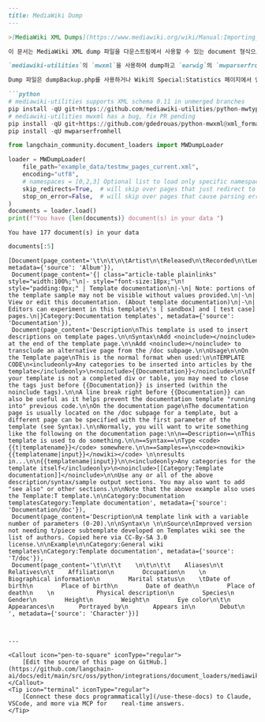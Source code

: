 ```markdown
---
title: MediaWiki Dump
---

>[MediaWiki XML Dumps](https://www.mediawiki.org/wiki/Manual:Importing_XML_dumps)는 위키의 콘텐츠(모든 수정 버전이 포함된 위키 페이지)를 포함하지만 사이트 관련 데이터는 포함하지 않습니다. XML dump는 위키 데이터베이스의 전체 백업을 생성하지 않으며, 사용자 계정, 이미지, 편집 로그 등은 포함하지 않습니다.

이 문서는 MediaWiki XML dump 파일을 다운스트림에서 사용할 수 있는 document 형식으로 로드하는 방법을 다룹니다.

`mediawiki-utilities`의 `mwxml`을 사용하여 dump하고 `earwig`의 `mwparserfromhell`을 사용하여 MediaWiki wikicode를 파싱합니다.

Dump 파일은 dumpBackup.php를 사용하거나 Wiki의 Special:Statistics 페이지에서 얻을 수 있습니다.

```python
# mediawiki-utilities supports XML schema 0.11 in unmerged branches
pip install -qU git+https://github.com/mediawiki-utilities/python-mwtypes@updates_schema_0.11
# mediawiki-utilities mwxml has a bug, fix PR pending
pip install -qU git+https://github.com/gdedrouas/python-mwxml@xml_format_0.11
pip install -qU mwparserfromhell
```

```python
from langchain_community.document_loaders import MWDumpLoader
```

```python
loader = MWDumpLoader(
    file_path="example_data/testmw_pages_current.xml",
    encoding="utf8",
    # namespaces = [0,2,3] Optional list to load only specific namespaces. Loads all namespaces by default.
    skip_redirects=True,  # will skip over pages that just redirect to other pages (or not if False)
    stop_on_error=False,  # will skip over pages that cause parsing errors (or not if False)
)
documents = loader.load()
print(f"You have {len(documents)} document(s) in your data ")
```

```output
You have 177 document(s) in your data
```

```python
documents[:5]
```

```output
[Document(page_content='\t\n\t\n\tArtist\n\tReleased\n\tRecorded\n\tLength\n\tLabel\n\tProducer', metadata={'source': 'Album'}),
 Document(page_content='{| class="article-table plainlinks" style="width:100%;"\n|- style="font-size:18px;"\n! style="padding:0px;" | Template documentation\n|-\n| Note: portions of the template sample may not be visible without values provided.\n|-\n| View or edit this documentation. (About template documentation)\n|-\n| Editors can experiment in this template\'s [ sandbox] and [ test case] pages.\n|}Category:Documentation templates', metadata={'source': 'Documentation'}),
 Document(page_content='Description\nThis template is used to insert descriptions on template pages.\n\nSyntax\nAdd <noinclude></noinclude> at the end of the template page.\n\nAdd <noinclude></noinclude> to transclude an alternative page from the /doc subpage.\n\nUsage\n\nOn the Template page\nThis is the normal format when used:\n\nTEMPLATE CODE\n<includeonly>Any categories to be inserted into articles by the template</includeonly>\n<noinclude>{{Documentation}}</noinclude>\n\nIf your template is not a completed div or table, you may need to close the tags just before {{Documentation}} is inserted (within the noinclude tags).\n\nA line break right before {{Documentation}} can also be useful as it helps prevent the documentation template "running into" previous code.\n\nOn the documentation page\nThe documentation page is usually located on the /doc subpage for a template, but a different page can be specified with the first parameter of the template (see Syntax).\n\nNormally, you will want to write something like the following on the documentation page:\n\n==Description==\nThis template is used to do something.\n\n==Syntax==\nType <code>{{t|templatename}}</code> somewhere.\n\n==Samples==\n<code><nowiki>{{templatename|input}}</nowiki></code> \n\nresults in...\n\n{{templatename|input}}\n\n<includeonly>Any categories for the template itself</includeonly>\n<noinclude>[[Category:Template documentation]]</noinclude>\n\nUse any or all of the above description/syntax/sample output sections. You may also want to add "see also" or other sections.\n\nNote that the above example also uses the Template:T template.\n\nCategory:Documentation templatesCategory:Template documentation', metadata={'source': 'Documentation/doc'}),
 Document(page_content='Description\nA template link with a variable number of parameters (0-20).\n\nSyntax\n \n\nSource\nImproved version not needing t/piece subtemplate developed on Templates wiki see the list of authors. Copied here via CC-By-SA 3.0 license.\n\nExample\n\nCategory:General wiki templates\nCategory:Template documentation', metadata={'source': 'T/doc'}),
 Document(page_content='\t\n\t\t    \n\t\n\t\t    Aliases\n\t    Relatives\n\t    Affiliation\n        Occupation\n    \n            Biographical information\n        Marital status\n    \tDate of birth\n        Place of birth\n        Date of death\n        Place of death\n    \n            Physical description\n        Species\n        Gender\n        Height\n        Weight\n        Eye color\n\t\n           Appearances\n       Portrayed by\n       Appears in\n       Debut\n    ', metadata={'source': 'Character'})]
```

```python

```
```

---

<Callout icon="pen-to-square" iconType="regular">
    [Edit the source of this page on GitHub.](https://github.com/langchain-ai/docs/edit/main/src/oss/python/integrations/document_loaders/mediawikidump.mdx)
</Callout>
<Tip icon="terminal" iconType="regular">
    [Connect these docs programmatically](/use-these-docs) to Claude, VSCode, and more via MCP for    real-time answers.
</Tip>
